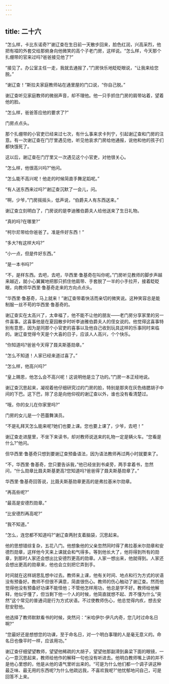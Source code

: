 ```yaml
---
---
---
```

title: 二十六
---




“怎么样，卡比东诺奇?”谢辽查在生日前一天散步回来，脸色红润，兴高采烈，他把有褶的外套交给那俯身向他微笑的高个子老门房，这样说。“怎么样，今天那个扎绷带的官来过吗?爸爸接见他了?”

“接见了。办公室主任一走，我就去通报了，”门房快乐地眨眨眼说，“让我来给您脱。”

“谢辽查！”斯拉夫家庭教师站在通里屋的门口说，“你自己脱。”

谢辽查听见家庭教师的微弱声音，却不理他。他一只手抓住门房的肩带站着，望着他的脸。

“怎么样，爸爸答应他的要求了?”

门房点点头。

那个扎绷带的小官吏已经来过七次，有什么事来求卡列宁，引起谢辽查和门房的注意。有一次谢辽查在门厅里遇见他，听见他哀求门房给他通报，说他和他的孩子们都快饿死了。

这以后，谢辽查在门厅里又一次遇见这个小官吏，对他很关心。

“怎么样，他很高兴吗?”他问。

“怎么能不高兴呢！他走的时候简直手舞足蹈呢。”

“有人送东西来过吗?”谢辽查沉默了一会儿，问。

“啊，少爷，”门房摇摇头，低声说，“伯爵夫人有东西送来。”

谢辽查立刻明白了，门房说的是李迪雅伯爵夫人给他送来了生日礼物。

“真的吗?在哪里?”

“柯尔尼带给你爸爸了。准是件好东西！”

“多大?有这样大吗?”

“小一点，但是件好东西。”

“是一本书吗?”

“不，是样东西。去吧，去吧，华西里·鲁基奇在叫你呢。”门房听见教师的脚步声越来越近，就小心翼翼地把那只抓住他肩带、手套脱了一半的小手拉开，接着眨眨眼，向教师华西里·鲁基奇走来的方向点点头。

“华西里·鲁基奇，马上就来！”谢辽查带着快活而亲切的微笑说。这种笑容总是能制服一丝不苟的华西里·鲁基奇的。

谢辽查实在太高兴了，太幸福了，他不能不让他的朋友——老门房分享家里的另一件喜事。这喜事他是在夏园散步时听李迪雅伯爵夫人的侄女说的。他觉得这喜事特别有意思，因为是同那个小官吏的喜事以及他自己收到玩具这样的乐事同时来临的。谢辽查觉得今天是个大喜的日子，应该人人高兴，个个快乐。

“你知道吗?爸爸今天得了聂夫斯基勋章。”

“怎么不知道！人家已经来道过喜了。”

“怎么样，他高兴吗?”

“皇上赐恩，他怎么会不高兴呢！这说明他是立了功的。”门房一本正经地说。

谢辽查沉思起来，凝视着他仔细研究过的门房的脸，特别是那夹在灰色络腮胡子中间的下巴。这下巴，除了总是向他仰视的谢辽查以外，谁也没有看清楚过。

“哦，你的女儿在你家里吗?”

门房的女儿是一个芭蕾舞演员。

“不是礼拜天怎么能来呢?她们也要上课。您也要上课了，少爷，去吧！”

谢辽查走进屋里，不坐下来读书，却对教师说送来的礼物一定是辆火车。“您看是什么?”他问。

但华西里·鲁基奇只想到要谢辽查预备语法，因为语法教师再过两小时就要来了。

“不，华西里·鲁基奇，您只要告诉我，”他已经坐到书桌旁，两手拿着书，忽然问，“什么勋章比聂夫斯基更高?您知道吗?爸爸得了聂夫斯基勋章了。”

华西里·鲁基奇回答说，比聂夫斯基勋章更高的是弗拉基米尔勋章。

“再高些呢?”

“最高是安德烈勋章。”

“比安德烈再高呢?”

“我不知道。”

“怎么，连您都不知道吗?”谢辽查两肘支着脑袋，沉思起来。

他的思想错综复杂，五花八门。他想象他的父亲忽然同时得了弗拉基米尔勋章和安德烈勋章，这样他今天来上课就会和气得多。等到他长大了，他将得到所有的勋章，到那时人家还会想出比安德烈更高的勋章。人家一想出来，他就得到。人家还会想出更高的勋章来，他也会立刻把它弄到手。

时间就在这样胡思乱想中过去。教师来上课，他有关时间、地点和行为方式的状语没有预备好。教师不但很不满意，简直很伤心。教师的伤心触动了谢辽查。然而他觉得他没有预备好功课不能怪他；不管他怎样用功，他总是学不好。教师给他解释，他似乎懂了，但当剩下他一个人的时候，他简直就想不起、弄不懂为什么“突然”这个常见的普通词是行为方式状语。不过使教师伤心，他总觉得内疚，想去安慰安慰他。

他选择了教师默默看书的时候，突然问：“米哈伊尔·伊凡内奇，您几时过命名日啊?”

“您最好还是想想您的功课，至于命名日，对一个明白事理的人是毫无意义的。命名日也像平时一样，应该用功。”

谢辽查仔细望望教师，望望他稀疏的大胡子，望望他那副滑到鼻梁下面的眼镜，一心一意沉思起来，教师给他作的解释一句也没有听进去。他明白教师嘴上讲的并不是他心里想的，他是从他的语气里听出来的。“可是为什么他们都一个调子讲这种最乏味、最无用的东西呢?为什么他疏远我，不喜欢我呢?”他忧郁地问自己，可是回答不上来。